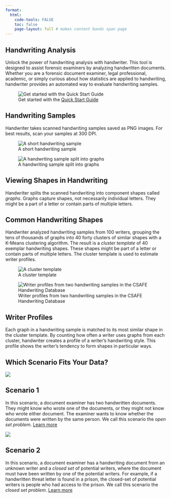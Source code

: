 ```yaml
---
format:
  html:
    code-tools: FALSE
    toc: false
    page-layout: full # makes content bands span page
---
```


::: band-light
# Handwriting Analysis

Unlock the power of handwriting analysis with handwriter. This tool is designed to assist forensic examiners by analyzing handwritten documents. Whether you are a forensic document examiner, legal professional, academic, or simply curious about how statistics are applied to handwriting, handwriter provides an automated way to evaluate handwriting samples.
:::

::: band-dark
![Get started with the [Quick Start Guide](quick-start-guide.html)](www/quick_start.png)
:::

::::: band-light
:::: flex-container
::: text-content
# Handwriting Samples

Handwriter takes scanned handwriting samples saved as PNG images. For best results, scan your samples at 300 DPI.
:::
::: image-content
![A short handwriting sample](www/sample.png){fig-align="center"}
:::
::::
:::::

::::: band-dark
:::: flex-container
::: image-content
![A handwriting sample split into graphs](www/sample_as_graphs.png){fig-align="center"}
:::
::: text-content
# Viewing Shapes in Handwriting

Handwriter splits the scanned handwriting into component shapes called *graphs*. Graphs capture shapes, not necessarily individual letters. They might be a part of a letter or contain parts of multiple letters.
:::
::::
:::::

::::: band-light
:::: flex-container
::: text-content
# Common Handwriting Shapes

Handwriter analyzed handwriting samples from 100 writers, grouping the tens of thousands of graphs into 40 forty clusters of similar shapes with a K-Means clustering algorithm. The result is a *cluster template* of 40 exemplar handwriting shapes. These shapes might be part of a letter or contain parts of multiple letters. The cluster template is used to estimate writer profiles.
:::
::: image-content
![A cluster template](www/cluster_template.png)
:::
::::
:::::

::::: band-dark
:::: flex-container
::: image-content
![Writer profiles from two handwriting samples in the CSAFE Handwriting Database](www/writer_profiles.png)
:::
::: text-content
# Writer Profiles

Each graph in a handwriting sample is matched to its most similar shape in the cluster template. By counting how often a writer uses graphs from each cluster, handwriter creates a profile of a writer's handwriting style. This profile shows the writer's tendency to form shapes in particular ways.
:::
::::
:::::

::::: band-light
# Which Scenario Fits Your Data?

:::: flex-container
::: image-content
![](www/open_set.png){fig-align="center"}
:::
::: text-content-66
## Scenario 1

In this scenario, a document examiner has two handwritten documents. They might know who wrote one of the documents, or they might not know who wrote either document. The examiner wants to know whether the documents were written by the same person. We call this scenario the *open set problem*. [Learn more](learn-more.html)
:::
::::

:::: flex-container
::: image-content
![](www/closed_set.png){fig-align="center"}
:::
::: text-content-66
## Scenario 2

In this scenario, a document examiner has a handwriting document from an unknown writer and a *closed set* of potential writers, where the document must have been written by one of the potential writers. For example, if a handwritten threat letter is found in a prison, the closed-set of potential writers is people who had access to the prison. We call this scenario the *closed set problem*. [Learn more](learn-more.html)
:::
::::

:::::

